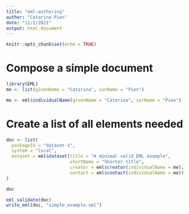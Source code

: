 ```yaml
---
title: "eml-authoring"
author: "Catarina Pien"
date: "11/2/2021"
output: html_document
---
```


```r
knitr::opts_chunk$set(echo = TRUE)
```

# Compose a simple document
```r
library(EML)
me <- list(givenName = "Catarina", surName = "Pien")

me <- eml$individualName(givenName = "Catarina", surName = "Pien")

```

# Create a list of all elements needed
```r
doc <- list(
  packageId = "dataset-1",
  system = "local",
  dataset = eml$dataset(title = "A minimal valid EML example",
                        shortName = "Shorter title",
                        creator = eml$creator(individualName = me),
                        contact = eml$contact(individualName = me))
)

doc

eml_validate(doc)
write_eml(doc, "simple_example.xml")
```


